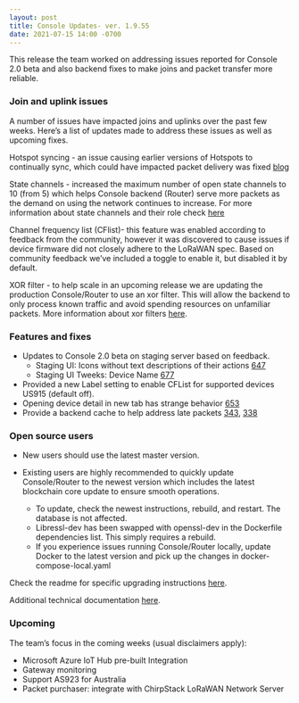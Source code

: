 ```yaml
---
layout: post
title: Console Updates- ver. 1.9.55
date: 2021-07-15 14:00 -0700
---
```


This release the team worked on addressing issues reported for Console 2.0 beta and also backend
fixes to make joins and packet transfer more reliable.

### Join and uplink issues

A number of issues have impacted joins and uplinks over the past few weeks. Here’s a list of updates
made to address these issues as well as upcoming fixes.

Hotspot syncing - an issue causing earlier versions of Hotspots to continually sync, which could
have impacted packet delivery was fixed
[blog](https://engineering.helium.com/2021/07/11/blockchain-release-snapshot-performance-update.html)

State channels - increased the maximum number of open state channels to 10 (from 5) which helps
Console backend (Router) serve more packets as the demand on using the network continues to
increase. For more information about state channels and their role check
[here](https://blog.helium.com/helium-state-channels-383ade2368d0)

Channel frequency list (CFlist)- this feature was enabled according to feedback from the community,
however it was discovered to cause issues if device firmware did not closely adhere to the LoRaWAN
spec. Based on community feedback we’ve included a toggle to enable it, but disabled it by default.

XOR filter - to help scale in an upcoming release we are updating the production Console/Router to
use an xor filter. This will allow the backend to only process known traffic and avoid spending
resources on unfamiliar packets. More information about xor filters
[here](https://docs.helium.com/lorawan-on-helium/#join-request-frames-and-filters).

### Features and fixes

- Updates to Console 2.0 beta on staging server based on feedback.
  - Staging UI: Icons without text descriptions of their actions
    [647](https://github.com/helium/console/issues/674)
  - Staging UI Tweeks: Device Name [677](https://github.com/helium/console/issues/677)
- Provided a new Label setting to enable CFList for supported devices US915 (default off).
- Opening device detail in new tab has strange behavior
  [653](https://github.com/helium/console/issues/653)
- Provide a backend cache to help address late packets
  [343](https://github.com/helium/router/issues/343),
  [338](https://github.com/helium/router/issues/338)

### Open source users

- New users should use the latest master version.

- Existing users are highly recommended to quickly update Console/Router to the newest version which
  includes the latest blockchain core update to ensure smooth operations.
  - To update, check the newest instructions, rebuild, and restart. The database is not affected.
  - Libressl-dev has been swapped with openssl-dev in the Dockerfile dependencies list. This simply
    requires a rebuild.
  - If you experience issues running Console/Router locally, update Docker to the latest version and
    pick up the changes in docker-compose-local.yaml

Check the readme for specific upgrading instructions
[here](https://github.com/helium/console#upgrading-your-open-source-consolerouter).

Additional technical documentation
[here](https://docs.helium.com/use-the-network/run-console/#console-setup).

### Upcoming

The team’s focus in the coming weeks (usual disclaimers apply):

- Microsoft Azure IoT Hub pre-built Integration
- Gateway monitoring
- Support AS923 for Australia
- Packet purchaser: integrate with ChirpStack LoRaWAN Network Server
